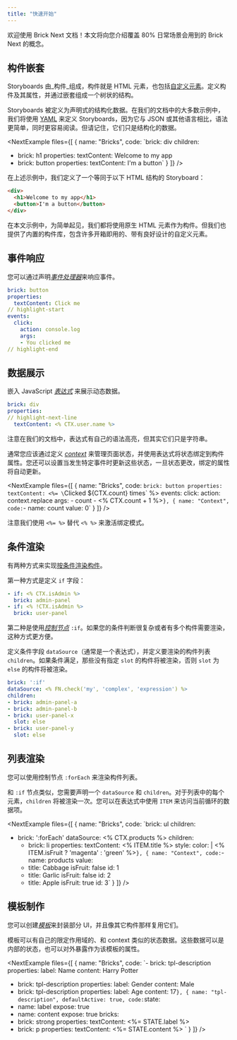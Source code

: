 ```yaml
---
title: "快速开始"
---
```



欢迎使用 Brick Next 文档！本文将向您介绍覆盖 80% 日常场景会用到的 Brick Next 的概念。

## 构件嵌套

Storyboards 由_构件_组成，构件就是 HTML 元素，也包括[自定义元素](https://developer.mozilla.org/zh-CN/docs/Web/API/Web_components)。定义构件及其属性，并通过嵌套组成一个树状的结构。

Storyboards 被定义为声明式的结构化数据。在我们的文档中的大多数示例中，我们将使用 [YAML](https://zh.wikipedia.org/wiki/YAML) 来定义 Storyboards，因为它与 JSON 或其他语言相比，语法更简单，同时更容易阅读。但请记住，它们只是结构化的数据。

<NextExample
  files={[
    {
      name: "Bricks",
      code:
`brick: div
children:
- brick: h1
  properties:
    textContent: Welcome to my app
- brick: button
  properties:
    textContent: I'm a button`
    }
  ]}
/>

在上述示例中，我们定义了一个等同于以下 HTML 结构的 Storyboard：

```html
<div>
  <h1>Welcome to my app</h1>
  <button>I'm a button</button>
</div>
```

在本文示例中，为简单起见，我们都将使用原生 HTML 元素作为构件。但我们也提供了内置的构件库，包含许多开箱即用的、带有良好设计的自定义元素。

## 事件响应

您可以通过声明[_事件处理器_](../concepts/events.md)来响应事件。

```yaml
brick: button
properties:
  textContent: Click me
// highlight-start
events:
  click:
    action: console.log
    args:
    - You clicked me
// highlight-end
```

## 数据展示

嵌入 JavaScript [_表达式_](../concepts/expressions.md) 来展示动态数据。

```yaml
brick: div
properties:
// highlight-next-line
  textContent: <% CTX.user.name %>
```

注意在我们的文档中，表达式有自己的语法高亮，但其实它们只是字符串。

通常您应该通过定义 [_context_](../concepts/context.md) 来管理页面状态，并使用表达式将状态绑定到构件属性。您还可以设置当发生特定事件时更新这些状态，一旦状态更改，绑定的属性将自动更新。

<NextExample
  files={[
    {
      name: "Bricks",
      code:
`brick: button
properties:
  textContent: <%= \`Clicked \${CTX.count} times\` %>
events:
  click:
    action: context.replace
    args:
    - count
    - <% CTX.count + 1 %>`
    },
    {
      name: "Context",
      code:
`- name: count
  value: 0`
    }
  ]}
/>

注意我们使用 `<%= %>` 替代 `<% %>` 来激活绑定模式。

## 条件渲染

有两种方式来实现[按条件渲染构件](../concepts/conditional-rendering.md)。

第一种方式是定义 `if` 字段：

```yaml
- if: <% CTX.isAdmin %>
  brick: admin-panel
- if: <% !CTX.isAdmin %>
  brick: user-panel
```

第二种是使用[_控制节点_]((../concepts/control-nodes.md)) `:if`。如果您的条件判断很复杂或者有多个构件需要渲染，这种方式更方便。

定义条件字段 `dataSource`（通常是一个表达式），并定义要渲染的构件列表 `children`。如果条件满足，那些没有指定 `slot` 的构件将被渲染，否则 `slot` 为 `else` 的构件将被渲染。

```yaml
brick: ':if'
dataSource: <% FN.check('my', 'complex', 'expression') %>
children:
- brick: admin-panel-a
- brick: admin-panel-b
- brick: user-panel-x
  slot: else
- brick: user-panel-y
  slot: else
```

## 列表渲染

您可以使用控制节点 `:forEach` 来渲染构件列表。

和 `:if` 节点类似，您需要声明一个 `dataSource` 和 `children`。对于列表中的每个元素，`children` 将被渲染一次。您可以在表达式中使用 `ITEM` 来访问当前循环的数据项。

<NextExample
  files={[
    {
      name: "Bricks",
      code:
`brick: ul
children:
- brick: ':forEach'
  dataSource: <% CTX.products %>
  children:
  - brick: li
    properties:
      textContent: <% ITEM.title %>
      style:
        color: |
          <%
            ITEM.isFruit ? 'magenta' : 'green'
          %>`
    },
    {
      name: "Context",
      code:
`- name: products
  value:
  - title: Cabbage
    isFruit: false
    id: 1
  - title: Garlic
    isFruit: false
    id: 2
  - title: Apple
    isFruit: true
    id: 3`
    }
  ]}
/>

## 模板制作

您可以创建[_模板_](../concepts/custom-templates.md)来封装部分 UI，并且像其它构件那样复用它们。

模板可以有自己的限定作用域的、和 context 类似的状态数据。这些数据可以是内部的状态，也可以对外暴露作为该模板的属性。

<NextExample
  files={[
    {
      name: "Bricks",
      code:
`- brick: tpl-description
  properties:
    label: Name
    content: Harry Potter
- brick: tpl-description
  properties:
    label: Gender
    content: Male
- brick: tpl-description
  properties:
    label: Age
    content: 17`
    },
    {
      name: "tpl-description",
      defaultActive: true,
      code:
`state:
- name: label
  expose: true
- name: content
  expose: true
bricks:
- brick: strong
  properties:
    textContent: <%= STATE.label %>
- brick: p
  properties:
    textContent: <%= STATE.content %>
  `
    }
  ]}
/>
